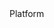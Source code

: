 <div style={{ float: "left", display: "table-column", width: "20%" }}>
  <span
    style={{
      background: "#E9F5EE",
      color: "#32A673",
      borderRadius: "10px",
      fontSize: ".8em",
      padding: "2px 10px",
      display: "inline-block",
      fontWeight: "500",
      letterSpacing: ".5px",
      whiteSpace: "nowrap",
    }}
  >Platform</span>
</div>
